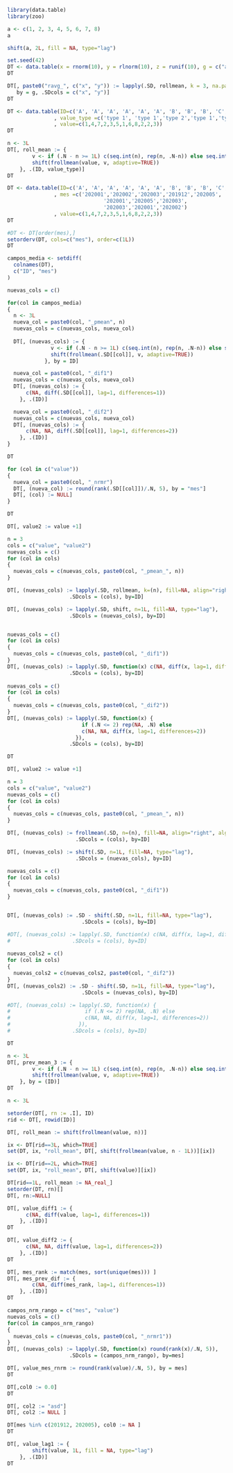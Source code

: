 ```r
library(data.table)
library(zoo)
```

```r
a <- c(1, 2, 3, 4, 5, 6, 7, 8)
a
```

```r
shift(a, 2L, fill = NA, type="lag")
```

```r
set.seed(42)
DT <- data.table(x = rnorm(10), y = rlnorm(10), z = runif(10), g = c("a", "b"), key = "g")
DT
```
```r
DT[, paste0("ravg_", c("x", "y")) := lapply(.SD, rollmean, k = 3, na.pad = TRUE), 
   by = g, .SDcols = c("x", "y")]
DT
```
```r
DT <- data.table(ID=c('A', 'A', 'A', 'A', 'A', 'A', 'B', 'B', 'B', 'C', 'C', 'C')
               , value_type =c('type 1', 'type 1','type 2','type 1','type 2','type 2','type 1','type 1','type 2','type 1','type 1','type 1')
               , value=c(1,4,7,2,3,5,1,6,8,2,2,3))
DT
```

```r
n <- 3L
DT[, roll_mean := {
        v <- if (.N - n >= 1L) c(seq.int(n), rep(n, .N-n)) else seq.int(min(n, .N))
        shift(frollmean(value, v, adaptive=TRUE))
    }, .(ID, value_type)]
DT
```

```r
DT <- data.table(ID=c('A', 'A', 'A', 'A', 'A', 'A', 'B', 'B', 'B', 'C', 'C', 'C')
               , mes =c('202001','202002','202003','201912','202005', '202006',
                               '202001','202005','202003',
                               '202003','202001','202002')
               , value=c(1,4,7,2,3,5,1,6,8,2,2,3))
DT
```

```r
#DT <- DT[order(mes),]
setorderv(DT, cols=c("mes"), order=c(1L))
DT
```

```r
campos_media <- setdiff(
  colnames(DT),
  c("ID", "mes")
)

nuevas_cols = c()

for(col in campos_media)
{
  n <- 3L
  nueva_col = paste0(col, "_pmean", n)
  nuevas_cols = c(nuevas_cols, nueva_col)
  
  DT[, (nuevas_cols) := {
              v <- if (.N - n >= 1L) c(seq.int(n), rep(n, .N-n)) else seq.int(min(n, .N))
              shift(frollmean(.SD[[col]], v, adaptive=TRUE))
            }, by = ID]

  nueva_col = paste0(col, "_dif1")
  nuevas_cols = c(nuevas_cols, nueva_col)
  DT[, (nuevas_cols) := {
      c(NA, diff(.SD[[col]], lag=1, differences=1))
    }, .(ID)]

  nueva_col = paste0(col, "_dif2")
  nuevas_cols = c(nuevas_cols, nueva_col)
  DT[, (nuevas_cols) := {
      c(NA, NA, diff(.SD[[col]], lag=1, differences=2))
    }, .(ID)]
}
```

```r
DT
```

```r
for (col in c("value"))
{
  nueva_col = paste0(col, "_nrmr")
  DT[, (nueva_col) := round(rank(.SD[[col]])/.N, 5), by = "mes"]
  DT[, (col) := NULL]
}
```

```r
DT
```
```r
DT[, value2 := value +1]

n = 3
cols = c("value", "value2")
nuevas_cols = c()
for (col in cols)
{
  nuevas_cols = c(nuevas_cols, paste0(col, "_pmean_", n))
}

DT[, (nuevas_cols) := lapply(.SD, rollmean, k=(n), fill=NA, align="right"),  
                    .SDcols = (cols), by=ID]

DT[, (nuevas_cols) := lapply(.SD, shift, n=1L, fill=NA, type="lag"),  
                    .SDcols = (nuevas_cols), by=ID]


nuevas_cols = c()
for (col in cols)
{
  nuevas_cols = c(nuevas_cols, paste0(col, "_dif1"))
}
DT[, (nuevas_cols) := lapply(.SD, function(x) c(NA, diff(x, lag=1, differences=1))),
                    .SDcols = (cols), by=ID]
     
nuevas_cols = c()
for (col in cols)
{
  nuevas_cols = c(nuevas_cols, paste0(col, "_dif2"))
}
DT[, (nuevas_cols) := lapply(.SD, function(x) {
                        if (.N <= 2) rep(NA, .N) else
                        c(NA, NA, diff(x, lag=1, differences=2))
                      }),  
                    .SDcols = (cols), by=ID]

DT
```

```r
DT[, value2 := value +1]

n = 3
cols = c("value", "value2")
nuevas_cols = c()
for (col in cols)
{
  nuevas_cols = c(nuevas_cols, paste0(col, "_pmean_", n))
}

DT[, (nuevas_cols) := frollmean(.SD, n=(n), fill=NA, align="right", algo="fast"), 
                      .SDcols = (cols), by=ID]

DT[, (nuevas_cols) := shift(.SD, n=1L, fill=NA, type="lag"),
                      .SDcols = (nuevas_cols), by=ID] 

nuevas_cols = c()
for (col in cols)
{
  nuevas_cols = c(nuevas_cols, paste0(col, "_dif1"))
}


DT[, (nuevas_cols) := .SD - shift(.SD, n=1L, fill=NA, type="lag"), 
                        .SDcols = (cols), by=ID] 

#DT[, (nuevas_cols) := lapply(.SD, function(x) c(NA, diff(x, lag=1, differences=1))),
#                    .SDcols = (cols), by=ID]
     
nuevas_cols2 = c()
for (col in cols)
{
  nuevas_cols2 = c(nuevas_cols2, paste0(col, "_dif2"))
}
DT[, (nuevas_cols2) := .SD - shift(.SD, n=1L, fill=NA, type="lag"), 
                        .SDcols = (nuevas_cols), by=ID] 

#DT[, (nuevas_cols) := lapply(.SD, function(x) {
#                        if (.N <= 2) rep(NA, .N) else
#                        c(NA, NA, diff(x, lag=1, differences=2))
#                      }),  
#                    .SDcols = (cols), by=ID]

DT

```


```r
n <- 3L
DT[, prev_mean_3 := {
        v <- if (.N - n >= 1L) c(seq.int(n), rep(n, .N-n)) else seq.int(min(n, .N))
        shift(frollmean(value, v, adaptive=TRUE))
    }, by = (ID)]
DT
```

```r
n <- 3L

setorder(DT[, rn := .I], ID)
rid <- DT[, rowid(ID)]

DT[, roll_mean := shift(frollmean(value, n))]

ix <- DT[rid==3L, which=TRUE]
set(DT, ix, "roll_mean", DT[, shift(frollmean(value, n - 1L))][ix])

ix <- DT[rid==2L, which=TRUE]
set(DT, ix, "roll_mean", DT[, shift(value)][ix])

DT[rid==1L, roll_mean := NA_real_]
setorder(DT, rn)[]
DT[, rn:=NULL]
```



```r
DT[, value_diff1 := {
      c(NA, diff(value, lag=1, differences=1))
    }, .(ID)]
DT
```

```r
DT[, value_diff2 := {
      c(NA, NA, diff(value, lag=1, differences=2))
    }, .(ID)]
DT
```

```r
DT[, mes_rank := match(mes, sort(unique(mes))) ]
DT[, mes_prev_dif := {
        c(NA, diff(mes_rank, lag=1, differences=1))
    }, .(ID)]
DT
```

```r
campos_nrm_rango = c("mes", "value")
nuevas_cols = c()
for(col in campos_nrm_rango)
{
  nuevas_cols = c(nuevas_cols, paste0(col, "_nrmr1"))
}
DT[, (nuevas_cols) := lapply(.SD, function(x) round(rank(x)/.N, 5)),
                    .SDcols = (campos_nrm_rango), by=mes]

```


```r
DT[, value_mes_rnrm := round(rank(value)/.N, 5), by = mes]
DT
```

```r
DT[,col0 := 0.0]
DT
```
```r
DT[, col2 := "asd"]
DT[, col2 := NULL ]
```

```r
DT[mes %in% c(201912, 202005), col0 := NA ]
DT
```

```r
DT[, value_lag1 := {
        shift(value, 1L, fill = NA, type="lag")
    }, .(ID)]
DT
```

